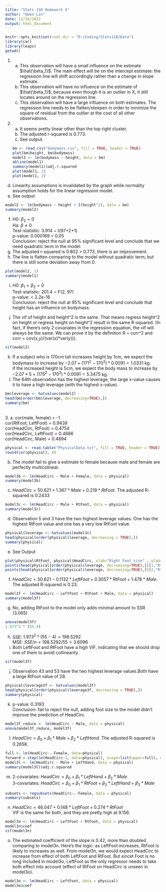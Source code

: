 ---
title: "Stats 110 Homework 4"
author: "Owen Lin"
date: 11/16/2022
output: html_document
---
```{r, setup, include=FALSE}
knitr::opts_knit$set(root.dir = "D:/Coding/Stats110/Data")
library(car)
library(leaps)
getwd()
```

1. a. This observation will have a small influence on the estimate $\hat{\beta_1}$. The main effect will be on the intercept estimate: the regression line will shift accordingly rather than a change in slope estimate.
    b. This observation will have no influence on the estimate of $\hat{\beta_1}$, because even though it is an outlier in X, it still locates around on the regression line.
    c. This observation will have a large influence on both estimates. The regression line needs to be flatten/steepen in order to minimize the square of residual from the outlier at the cost of all other observations.
<br>
2. a. It seems pretty linear other than the top right cluster.
    b. The adjusted r-squared is 0.773.
    c. See output.
```{r,results = "hold", error = FALSE}
bm <- read.csv("bodymass.csv", fill = TRUE, header = TRUE)
plot(bm$height, bm$bodymass)
model1 <- lm(bodymass ~ height, data = bm)
abline(model1)
summary(model1)$adj.r.squared
plot(model1, 1)
plot(model1, 2)
```

d. Linearity assumptions is invalidated by the graph while normality assumption holds for the linear regression model.
e. See output
```{r}
model2 <- lm(bodymass ~ height + I(height^2), data = bm)
summary(model2)
```

f. H0: $\beta_2 = 0$ <br>
    Ha: $\beta \neq 0$ <br>
    Test-statistic: 3.914 ~ t(97+2+1) <br>
    p-value: 0.000169 < 0.05 <br>
    Conclusion: reject the null at 95% significant level and conclude that we need quadratic term in the model.
g. The adjusted r-squared is 0.802 > 0.773, there is an improvement.
h. The line is flatten comparing to the model without quadratic term, but there is still some deviation away from 0.
```{r}
plot(model2, 1)
summary(model1)
```

i. H0: $\beta_1 = \beta_2 =  0$ <br>
    Test-statistic: 201.4 ~ F(2, 97) <br>
    p-value: < 2.2e-16 <br>
    Conclusion: reject the null at 95% significant level and conclude that height has an influence on bodymass.
j. The vif of height and height^2 is the same. That means regress height^2 on height or regress height on height^2 result in the same R-squared. (In fact, if there's only 2 covariates in the regression equation, the vif will always be the same. We can prove it by the definition R = corr^2 and corr = cov(x,y)/(var(x)*var(y))).
```{r, results = "hold"}
vif(model2)
```

k. If a subject who is 170cm tall increases height by 1cm, we expect the bodymass to increase by $-2.07 + (171^2 - 170^2)*0.0091 = 1.0331$ kg. <br>
    if the increased height is 5cm, we expect the body mass to increase by $-2.07*5 + (175^2 - 170^2)*0.0091 = 5.3475$ kg.
l. The 64th observation has the highest leverage, the large x-value causes it to have a high leverage (with the highest x-value).
```{r}
bm$leverage <- hatvalues(model2)
head(bm[order(bm$leverage, decreasing=TRUE),])
summary(bm)
```

<br>
3. a. cor(male, female) = -1 <br>
    cor(RtFoot, LeftFoot) = 0.9438 <br>
    cor(HeadCirc, RtFoot) = 0.4754 <br>
    cor(HeadCirc, LeftFoot) = 0.4666 <br>
    cor(HeadCirc, Male) = 0.4894 <br>
```{r}
physical <- read.table("PhysicalData.txt", fill = TRUE, header = TRUE)
round(cor(physical), 4)
```

b. The model fail to give a estimate to female because male and female are perfectly multicolinear.
```{r}
model3b <- lm(HeadCirc ~ Male + Female, data = physical)
summary(model3b)
```

c. $HeadCirc = 50.621 + 1.367*Male + 0.219*RtFoot$. The adjusted R-squared is 0.2433
```{r}
model3c <- lm(HeadCirc ~ Male + RtFoot, data = physical)
summary(model3c)
```

d. Observation 5 and 3 have the two highest leverage values. One has the highest RtFoot value and one has a very low RtFoot value.
```{r, results = "hold"}
physical$leverage <- hatvalues(model3c)
head(physical[order(physical$leverage, decreasing = TRUE),])
summary(physical)
```
e. See Output
```{r, results = "hold"}
plot(physical$RtFoot, physical$HeadCirc, xlab="Right Foot size" , ylab="Head Circumference")
points(head(physical[order(physical$leverage, decreasing=TRUE),])[1,"RtFoot"], head(physical[order(physical$leverage, decreasing=TRUE),])[1,"HeadCirc"], col="red", cex=1.5 , pch=19)
points(head(physical[order(physical$leverage, decreasing=TRUE),])[2,"RtFoot"], head(physical[order(physical$leverage, decreasing=TRUE),])[2,"HeadCirc"], col="red", cex=1.5 , pch=19)
```

f. $HeadCirc = 50.621 - 0.1132*LeftFoot + 0.3057*RtFoot + 1.478*Male$. The adjusted R-squared is 0.23.
```{r, results = "hold"}
model3f <- lm(HeadCirc ~ LeftFoot + RtFoot + Male, data = physical)
summary(model3f)
```

g. No, adding RtFoot to the model only adds minimal amount to SSR (3.065)
```{r, results = "hold"}
anova(model3f)
1.973^2 * (55-4)
```

h. SSE: $1.973^2 * (55-4) = 198.5292$ <br>
    MSE: $SSE/n = 198.5292/55 = 3.6096$
i. Both LeftFoot and RtFoot have a high VIF, indicating that we should drop one of them to avoid collinearity.
```{r, results = "hold"}
vif(model3f)
```

j. Observation 43 and 53 have the two highest leverage values.Both have a large RtFoot value of 28.
```{r, results = "hold"}
physical$leverage3f <- hatvalues(model3f)
head(physical[order(physical$leverage3f, decreasing = TRUE),])
summary(physical)
```

k. p-value: 0.3193 <br>
    Conclusion: fail to reject the null, adding foot size to the model didn't improve the prediction of HeadCirc.
```{r, results = "hold"}
model3f_reduce <- lm(HeadCirc ~ Male, data = physical)
anova(model3f_reduce, model3f)
```

l. $HeadCirc = \beta_0 + \beta_1 * Male + \beta_2 * LeftHand$. The adjusted R-squared is 0.2658.
```{r, results = "hold"}
full <- lm(HeadCirc~.-Female, data=physical)
forward = step(lm(HeadCirc~1, data=physical), scope=list(upper=full), direction="forward")
model3l <- lm(HeadCirc ~ Male + LeftHand, data = physical)
summary(model3l)$adj.r.squared
```

m. 2-covariates: $HeadCirc = \beta_0 + \beta_1 * LeftHand + \beta_2 * Male$<br>
    3-covariates: $HeadCirc = \beta_0 + \beta_1 * RtFoot + \beta_2 * LeftHand + \beta_3 * Male$
```{r, results = "hold"}
subsets <- regsubsets(HeadCirc~.-Female, data = physical)
summary(subsets)
```

n. $HeadCirc = 46.047 + 0.148 * LeftFoot + 0.274 * RtFoot$ <br>
    VIF is the same for both, and they are pretty high at 9.156.
```{r, results = "hold"}
model3n <- lm(HeadCirc ~ LeftFoot + RtFoot, data = physical)
model3n$coef
vif(model3n)
```

o. The estimated coefficient of the slope is 0.42, more than doubled comparing to model3n. Here's the logic: as LeftFoot increases, RtFoot is likely to increases as well. From model3n, we would expect HeadCirc to increase from effect of both LeftFoot and RtFoot. But sincet Foot is no long included in model3o, LeftFoot as the only regressor needs to take both effect into account (effect of RtFoot on HeadCirc is unseen in model3o).
```{r, results = "hold"}
model3o <- lm(HeadCirc ~ LeftFoot, data = physical)
model3o$coef
```